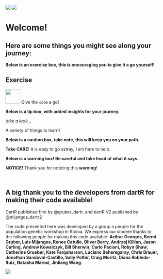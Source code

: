 ![](images/Illumina_logo.png)
![](images/eDNA-Frontiers-logo.jpg)

# Welcome! {.unnumbered}


## Here are some things you might see along your journey:

**Below is an exercise box, this is encouraging you to give it a go yourself!**

::: callout-note
## Exercise

![](images/task.png){#id .class width="48" height="48"} Give the `code` a go!
:::

**Below is a tip box, with added insights for your journey.**

::: callout-tip
*take a look...*

A variety of things to learn!
:::

**Below is a caution box, take note, this will keep you on your path.**

::: callout-caution
**Take CARE!** It is easy to go astray, I am here to help.
:::

**Below is a warning box! Be careful and take head of what it says.**

::: callout-warning
**NOTICE!** Thank you for noticing this **warning**!

:::

<br>

## A big thank you to the developers from dartR for making their code available!

DartR published first by @gruber_dartr, and dartR V2 published by @mijangos_dartr2

The code presented here was developed by a group a people for the population genetic workshop in Kioloa. We express our sincere thanks to the following people for making this code available: **Arthur Georges, Bernd Gruber, Luis Mijangos, Renee Catullo, Oliver Berry, Andrzej Killian, Jason Carling, Andrew Kowalczyk, Bill Sherwin, Carlo Pacioni, Robyn Shaw, Catherine Grueber, Kate Farquharson, Luciano Beheregaray, Chris Brauer, Jonathan Sandoval-Castillo, Sally Potter, Craig Moritz, Diana Robledo-Ruiz, Natasha Marosi, Jinliang Wang**.

![](images/funders_stakeholders.png)